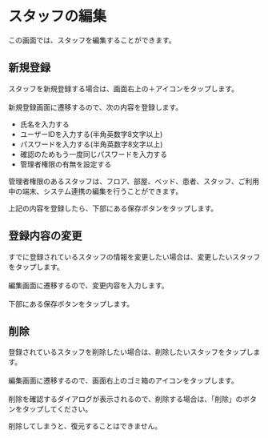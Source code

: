 # スタッフの編集

この画面では、スタッフを編集することができます。

## 新規登録

スタッフを新規登録する場合は、画面右上の＋アイコンをタップします。<br></br>
新規登録画面に遷移するので、次の内容を登録します。

- 氏名を入力する
- ユーザーIDを入力する(半角英数字8文字以上)
- パスワードを入力する(半角英数字8文字以上)
- 確認のためもう一度同じパスワードを入力する
- 管理者権限の有無を設定する

<Info>管理者権限のあるスタッフは、フロア、部屋、ベッド、患者、スタッフ、ご利用中の端末、システム連携の編集を行うことができます。</Info>

上記の内容を登録したら、下部にある保存ボタンをタップします。

## 登録内容の変更

すでに登録されているスタッフの情報を変更したい場合は、変更したいスタッフをタップします。<br></br>
編集画面に遷移するので、変更内容を入力します。<br></br>
下部にある保存ボタンをタップします。


## 削除

登録されているスタッフを削除したい場合は、削除したいスタッフをタップします。<br></br>
編集画面に遷移するので、画面右上のゴミ箱のアイコンをタップします。<br></br>
削除を確認するダイアログが表示されるので、削除する場合は、「削除」のボタンをタップしてください。

<Error>削除してしまうと、復元することはできません。</Error>
